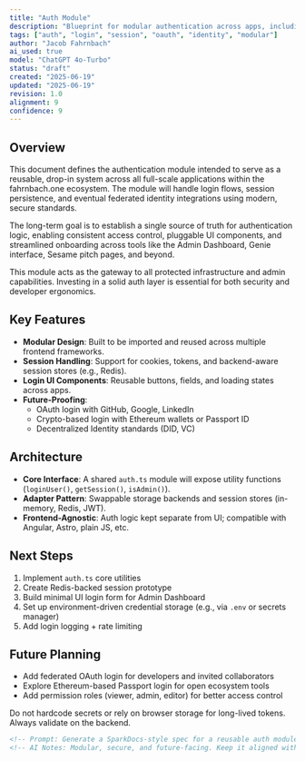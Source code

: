 ```yaml
---
title: "Auth Module"
description: "Blueprint for modular authentication across apps, including future plans for OAuth and decentralized identity."
tags: ["auth", "login", "session", "oauth", "identity", "modular"]
author: "Jacob Fahrnbach"
ai_used: true
model: "ChatGPT 4o-Turbo"
status: "draft"
created: "2025-06-19"
updated: "2025-06-19"
revision: 1.0
alignment: 9
confidence: 9
---
```



## Overview

This document defines the authentication module intended to serve as a reusable, drop-in system across all full-scale applications within the fahrnbach.one ecosystem. The module will handle login flows, session persistence, and eventual federated identity integrations using modern, secure standards.

The long-term goal is to establish a single source of truth for authentication logic, enabling consistent access control, pluggable UI components, and streamlined onboarding across tools like the Admin Dashboard, Genie interface, Sesame pitch pages, and beyond.

<Aside type="tip">
This module acts as the gateway to all protected infrastructure and admin capabilities. Investing in a solid auth layer is essential for both security and developer ergonomics.
</Aside>

## Key Features

- **Modular Design**: Built to be imported and reused across multiple frontend frameworks.
- **Session Handling**: Support for cookies, tokens, and backend-aware session stores (e.g., Redis).
- **Login UI Components**: Reusable buttons, fields, and loading states across apps.
- **Future-Proofing**:
  - OAuth login with GitHub, Google, LinkedIn
  - Crypto-based login with Ethereum wallets or Passport ID
  - Decentralized Identity standards (DID, VC)

## Architecture

- **Core Interface**: A shared `auth.ts` module will expose utility functions (`loginUser()`, `getSession()`, `isAdmin()`).
- **Adapter Pattern**: Swappable storage backends and session stores (in-memory, Redis, JWT).
- **Frontend-Agnostic**: Auth logic kept separate from UI; compatible with Angular, Astro, plain JS, etc.

## Next Steps

1. Implement `auth.ts` core utilities
2. Create Redis-backed session prototype
3. Build minimal UI login form for Admin Dashboard
4. Set up environment-driven credential storage (e.g., via `.env` or secrets manager)
5. Add login logging + rate limiting

## Future Planning

- Add federated OAuth login for developers and invited collaborators
- Explore Ethereum-based Passport login for open ecosystem tools
- Add permission roles (viewer, admin, editor) for better access control

<Aside type="caution">
Do not hardcode secrets or rely on browser storage for long-lived tokens. Always validate on the backend.
</Aside>

```md
<!-- Prompt: Generate a SparkDocs-style spec for a reusable auth module -->
<!-- AI Notes: Modular, secure, and future-facing. Keep it aligned with the login and admin dashboard systems. -->
```
